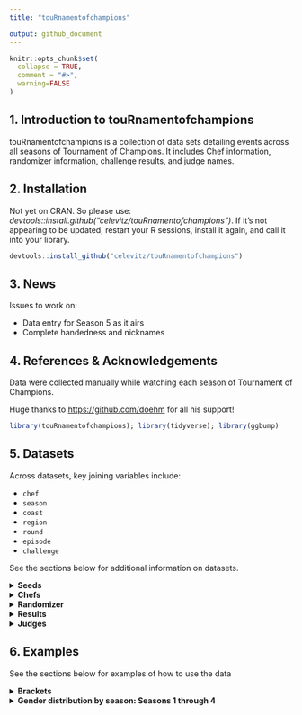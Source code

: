 ```yaml
---
title: "touRnamentofchampions"

output: github_document
---
```


```r
knitr::opts_chunk$set(
  collapse = TRUE,
  comment = "#>",
  warning=FALSE
)
```

## 1. Introduction to touRnamentofchampions

touRnamentofchampions is a collection of data sets detailing events across all seasons of Tournament of Champions. It includes Chef information, randomizer information, challenge results, and judge names.

## 2. Installation

Not yet on CRAN. So please use: *devtools::install.github("celevitz/touRnamentofchampions")*. If it's not appearing to be updated, restart your R sessions, install it again, and call it into your library.

```r
devtools::install_github("celevitz/touRnamentofchampions")
```

## 3. News

Issues to work on:

- Data entry for Season 5 as it airs
- Complete handedness and nicknames

## 4. References & Acknowledgements

Data were collected manually while watching each season of Tournament of Champions.

Huge thanks to <https://github.com/doehm> for all his support!

```r
library(touRnamentofchampions); library(tidyverse); library(ggbump)
```

## 5. Datasets

Across datasets, key joining variables include:

-   `chef`
-   `season`
-   `coast`
-   `region`
-   `round`
-   `episode`
-   `challenge`

See the sections below for additional information on datasets.

<details>
<summary>
<strong>Seeds</strong>
</summary>
### Seeds
The unique identifiers of this dataset are `chef`-`season`.

-   `chef`: Chef name (full name)
-   `season`: Season number
-   `seed`: Seed within their section of the bracket: values of 1 through 8. Chefs that played in the qualifiers but didn't make the final bracket will have seeds of 8.2, 8.3, or 8.4.
-   `coast`: Are they East or West Coast?
-   `region`: The region depends on how many chefs start the competition. If 
there are 16 chefs, then the region is left blank. If there are 32 chefs, then 
the regions are A or B.

```r
seeds 
```

</details>
<details>
<summary>
<strong>Chefs</strong>
</summary>

### Chefs

The unique identifier of this dataset is `chef`.

-   `chef`: Chef name (full name)
-   `nickname`: Guy Fieri's nickname for the chef
-   `handedness`: Whether the chef is righthanded, lefthanded, or ambidextrous
-   `gender`: male, female, nonbinary

```r
chefs 
```
</details>
<details>
<summary>
<strong>Randomizer</strong>
</summary>

### Randomizer

The unique identifiers of this dataset are `season`-`episode`-`round`-`challenge`. The reason that `episode` is a unique identifier is because in Season 2, Jet and Antonia tied in all scores and so had a rematch in the Quarter-finals (episodes 6 and 7).

-   `season`: Season number
-   `episode`: Episode number
-   `round`: Stage of the tournament: Qualifier semi-final, Qualifier  final, Round of 32, Round of 16, Quarterfinals, Semifinals, Final
-   `challenge`: Variable to help distinguish rounds within the same Coast & Round
-   `coast`: Are they East or West Coast?
-   `region`: The region depends on how many chefs start the competition. If there are 16 chefs, then the region is left blank. If there are 32 chefs, then the regions are A or B.
-   `randomizer1`: First wheel of randomizer
-   `randomizer2`: Second wheel of randomizer
-   `randomizer3`: Third wheel of randomizer
-   `randomizer4`: Fourth wheel of randomizer
-   `time`: Length of challenge. Unit is minutes
-   `randomizer5`: Fifth wheel of randomizer

```r
randomizer 
```

</details>
<details>
<summary>
<strong>Results</strong>
</summary>
### Results

The unique identifiers of this dataset are `season`-`episode`-`round`-`challenge`-`chef`.

-   `season`: Season number
-   `episode`: Episode number
-   `round`: Stage of the tournament: Qualifier semi-final, Qualifier final, Round of 32, Round of 16, Quarterfinals, Semifinals, Final
-   `challenge`: Variable to help distinguish rounds within the same Coast & Round
-   `coast`: Are they East or West Coast?
-   `region`: The region depends on how many chefs start the competition. If there are 16 chefs, then the region is left blank. If there are 32 chefs, then the regions are A or B.
-   `chef`: Name of chef
-   `commentator`: Who presented their food to the judges: Simon Majumdar or Justin Warner?
-   `order`: When did their food get presented to the judges: Presented 1st or Presented 2nd
-   `score_taste`: Score that chef received for the taste of their dish: values of 0- 50
-   `score_randomizer`: Score that chef received for how well they used the Randomizer: values of 0- 30
-   `score_presentation`: Score that chef received for the presentation of their dish: values of 0- 20
-   `total`: Total score that chef received: between 0 and 100
-   `winner`: Winner, loser, or tie
-   `x`: Numeric X value to help when creating the bracket
-   `y`: Numeric Y value to help when creating the bracket

```r
results 
```

</details>
<details>
<summary>
<strong>Judges</strong>
</summary>

### Judges

The unique identifier is `season`-`episode`-`round`, because occasionally a judge will only judge for one round within an episode.

-   `season`: Season number
-   `episode`: Episode number
-   `judge`: Name of guest judge
-   `round`: Stage of the tournament: Qualifier semi-final, Qualifier final, Round of 32, Round of 16, Quarterfinals, Semifinals, Final

```r
judges
```
</details>

## 6. Examples

See the sections below for examples of how to use the data

<details>
<summary>
<strong>Brackets</strong>
</summary>

### Brackets
```r
resultsraw <- touRnamentofchampions::results
seeds <- touRnamentofchampions::seeds

results <- resultsraw %>%
  left_join(seeds %>% select(chef,season,seed,coast,region)) %>%
  mutate(sizeofdot=case_when(total < 80 & !(is.na(total)) ~ "71 to 79"
                             ,total >= 80 & total <85 ~ "80 to 84"
                             ,total >= 85 & total <90 ~ "85 to 89"
                             ,total >= 90 & !(is.na(total)) ~ "90+"
                             ,is.na(total) ~ "Not scored")
         ,cheflabelx=ifelse(grepl("East",coast),x+7,x-7)
         ,alignment=case_when(grepl("East",coast) & round=="Round of 32"~ 0
                              ,grepl("West",coast) & round=="Round of 32"~ 1
                              ,TRUE ~ NA)
         ,longchall=paste0(season,episode,round,challenge)
         ) %>%
  group_by(season,sizeofdot) %>%
  mutate(sizeofdot=paste(sizeofdot," (occured ",n()," times)",sep="")) %>%
  ungroup()
  

## Function for bracket:
bracketfunction <- function(seasonnumber,xlimits,xbreaks,xlabs,titlenumber,roundtolabel) {
  ## Bump data
    bumpdata <- results %>% filter(season == seasonnumber)
  
  ## Vertical data
    verticaldata <- bumpdata %>%
      select(longchall,y) %>%
      arrange(longchall)%>%
      ungroup() %>% group_by(longchall) %>%
      mutate(yindic=row_number()
             ,yindic=paste0("Y",as.character(yindic))) %>%
      pivot_wider(names_from="yindic",values_from="y") %>%
      left_join(bumpdata %>% select(longchall,x,coast,winner) %>% distinct()) %>%
      mutate(X2=x)
    
  ## Plot
    ggplot() +
    # add vertical lines to indicate who competed against whom
    geom_segment(data=verticaldata,aes(x=x,xend=X2,y=Y1,yend=Y2),lty=2,color="#57606C") +
    # bump lines
    geom_bump(data=bumpdata,aes(x=x,y=y,fill=chef) ,color="#57606C" ) +
    # dots -- and highlight the winners
    geom_point(data=bumpdata,aes(x=x,y=y,color=sizeofdot,size=sizeofdot,shape=sizeofdot),fill="#1170AA" )+
    geom_point(data=bumpdata %>% filter(winner=="Winner"),
               aes(x=x,y=y),shape=21,color="#57606c",fill="transparent",size=8) +
    scale_shape_manual(values=c(20,16,19,21,4),name="Score legend",labels=sort(unique(bumpdata$sizeofdot))) +
    scale_size_manual(values=c(2,3,4,5,3),name="Score legend",labels=sort(unique(bumpdata$sizeofdot)) ) +
    scale_color_manual(values=c("#c85200", "#A3ACB9","#a3cce9","#1170AA","brown")
                       ,name="Score legend",labels=sort(unique(bumpdata$sizeofdot))) +
    annotate("text",x=bumpdata$cheflabelx[bumpdata$round == roundtolabel],y=bumpdata$y[bumpdata$round == roundtolabel]
             ,label=bumpdata$chef[bumpdata$round == roundtolabel]
             ,hjust=bumpdata$alignment[bumpdata$round == roundtolabel]
             ,size=2) +
    annotate("text",x=bumpdata$cheflabelx[bumpdata$round == roundtolabel],y=bumpdata$y[bumpdata$round == roundtolabel]-.7
             ,label=paste(bumpdata$seed[bumpdata$round == roundtolabel],"seed",sep=" ")
             ,hjust=bumpdata$alignment[bumpdata$round == roundtolabel]
             ,size=2) +
    scale_x_continuous(limits=xlimits,breaks=xbreaks,labels=xlabs) +
    xlab("") + ylab("") +
    theme_minimal() +
    theme(panel.grid = element_blank()
          ,plot.title=element_text(hjust=.5,color="black",size=10,face="bold")
          ,plot.subtitle=element_text(hjust=.5,color="black",size=8)
          ,plot.caption =element_text(color="black",size=10)
          ,axis.text.x=element_text(color="black",size=8)
          ,axis.text.y=element_blank()
          ,legend.text = element_text(color="black",size=7)
          ,legend.title = element_text(color="black",size=8,face="bold")
          ,legend.background = element_rect(fill=NA,color=NA)
          ,legend.position="bottom") +
    labs(title=paste0("Tournament of Champions ",titlenumber,": Winners and final scores by round")
         ,subtitle="Winners of each round outlined in dark gray circles"
         ,caption="Data: github.com/celevitz/touRnamentofchampions /// Twitter @carlylevitz /// Instagram @carly.sue.bear") 

}


## set the inputs for the function
  # season 1
    seasonnumber <- 1
    xlimits <- c(0,100)
    xbreaks <- c(15,30,40,50,60,70,85)
    xlabs <- c("Round of 16","Quarter-\nfinal","Semi-\nfinal",
               "Final","Semi-\nfinal","Quarter-\nfinal","Round of 16")
    titlenumber <- "I"
    roundtolabel <- "Round of 16"
  
    bracketfunction(seasonnumber,xlimits,xbreaks,xlabs,titlenumber,roundtolabel)
    
  # season 2
    seasonnumber <- 2
    xlimits <- c(0,100)
    xbreaks <- c(15,30,40,50,60,70,85)
    xlabs <- c("Round of 16","Quarter-\nfinal","Semi-\nfinal",
               "Final","Semi-\nfinal","Quarter-\nfinal","Round of 16")
    titlenumber <- "II"
    roundtolabel <- "Round of 16"
  
    bracketfunction(seasonnumber,xlimits,xbreaks,xlabs,titlenumber,roundtolabel)
    
  # season 3
    seasonnumber <- 3
    xlimits <- c(-30,130)
    xbreaks <- c(0,15,30,40,50,60,70,85,100)
    xlabs <- c("Round\nof 32","Round\nof 16","Quarter-\nfinal","Semi-\nfinal",
               "Final","Semi-\nfinal","Quarter-\nfinal","Round\nof 16","Round\nof 32")
    titlenumber <- "III"
    roundtolabel <- "Round of 32"  
    
    bracketfunction(seasonnumber,xlimits,xbreaks,xlabs,titlenumber,roundtolabel)
    
  # season 4
    seasonnumber <- 4
    xlimits <- c(-30,130)
    xbreaks <- c(0,15,30,40,50,60,70,85,100)
    xlabs <- c("Round\nof 32","Round\nof 16","Quarter-\nfinal","Semi-\nfinal",
               "Final","Semi-\nfinal","Quarter-\nfinal","Round\nof 16","Round\nof 32")
    titlenumber <- "IV"
    roundtolabel <- "Round of 32"  
    
    bracketfunction(seasonnumber,xlimits,xbreaks,xlabs,titlenumber,roundtolabel)

```

</details>

<details>
<summary>
<strong>Gender distribution by season: Seasons 1 through 4</strong>
</summary>

### Gender distribution by season: Season 1 through 4
```r
seeds %>% left_join(chefs) %>%
  # keep only seasons 1 through 4
  filter(season < 5) %>%
  group_by(season,gender) %>%
  summarise(n=n()) %>%
  pivot_wider(names_from=gender,values_from=n) 
```
</details>

